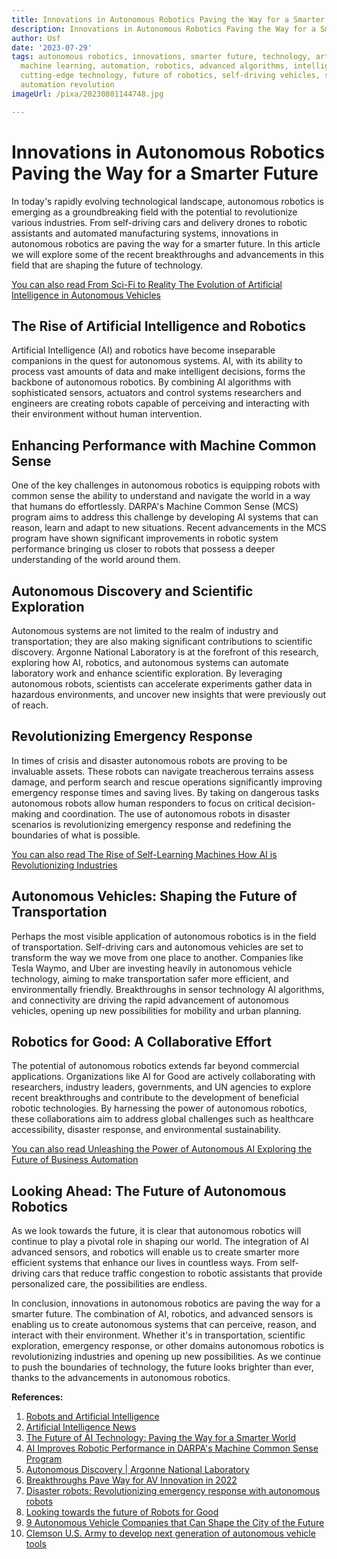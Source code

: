 ```yaml
---
title: Innovations in Autonomous Robotics Paving the Way for a Smarter Future
description: Innovations in Autonomous Robotics Paving the Way for a Smarter Future
author: Usf
date: '2023-07-29'
tags: autonomous robotics, innovations, smarter future, technology, artificial intelligence,
  machine learning, automation, robotics, advanced algorithms, intelligent systems,
  cutting-edge technology, future of robotics, self-driving vehicles, smart cities,
  automation revolution
imageUrl: /pixa/20230801144748.jpg

---
```

# Innovations in Autonomous Robotics Paving the Way for a Smarter  Future

In today's rapidly evolving technological landscape,  autonomous robotics is emerging as a groundbreaking field with the potential to revolutionize  various industries. From self-driving cars and delivery drones to robotic assistants and automated manufacturing systems,  innovations in autonomous robotics are paving the way for a smarter future. In this article we will explore some of the recent breakthroughs and advancements in this field that are shaping the future of technology.

[You can also read  From Sci-Fi to Reality The Evolution of Artificial Intelligence in Autonomous Vehicles](From%20Sci-Fi%20to%20Reality%20The%20Evolution%20of%20Artificial%20Intelligence%20in%20Autonomous%20Vehicles)


## The Rise of Artificial Intelligence and Robotics

Artificial Intelligence (AI) and robotics  have become  inseparable companions in the quest for autonomous systems. AI, with  its ability to process vast amounts of data and make intelligent decisions, forms the backbone of autonomous robotics. By  combining  AI algorithms with sophisticated sensors, actuators and control systems researchers and engineers  are creating robots capable of perceiving and interacting with their environment  without human intervention.

## Enhancing Performance with  Machine Common Sense

One of the  key challenges  in autonomous robotics is equipping  robots with common sense  the  ability to understand and navigate the world  in  a way that humans do effortlessly. DARPA's  Machine Common  Sense (MCS) program aims to address this challenge by developing AI systems that can reason, learn and adapt  to new situations. Recent advancements in  the MCS program have shown significant improvements in robotic system performance bringing  us  closer to robots that possess a deeper  understanding of the world around them.

##  Autonomous  Discovery and Scientific Exploration

Autonomous systems are not limited to the realm  of industry and  transportation; they are also making significant contributions to scientific discovery.  Argonne National Laboratory is  at the forefront of  this research, exploring how AI, robotics, and autonomous systems can automate laboratory work and enhance scientific exploration. By leveraging  autonomous robots, scientists can accelerate experiments gather data in hazardous environments, and uncover new insights that were previously out of reach.

## Revolutionizing Emergency Response

In times of  crisis and disaster autonomous robots  are proving to  be invaluable assets. These robots can  navigate treacherous terrains assess damage, and perform search and rescue operations significantly improving emergency response times and saving lives. By taking on dangerous tasks autonomous robots allow human responders  to focus on critical decision-making and  coordination. The use of autonomous robots in disaster scenarios is revolutionizing emergency  response and redefining the boundaries of what is possible.

[You  can  also read The Rise of Self-Learning Machines How AI  is  Revolutionizing Industries](The%20Rise%20of%20Self-Learning%20Machines%20How%20AI%20is%20Revolutionizing%20Industries)


## Autonomous  Vehicles: Shaping the Future of Transportation

Perhaps the most visible application of autonomous robotics is in the  field of transportation. Self-driving cars and autonomous vehicles are set to transform the way we move from one  place to another. Companies like Tesla Waymo, and Uber are investing heavily in autonomous vehicle technology, aiming to make transportation safer more efficient, and environmentally friendly.  Breakthroughs in sensor technology AI algorithms, and connectivity are driving the rapid advancement of autonomous vehicles, opening up new possibilities  for mobility and urban  planning.

## Robotics for Good:  A Collaborative Effort

The potential of autonomous robotics  extends far beyond commercial applications. Organizations  like AI for Good are actively collaborating with researchers, industry leaders,  governments,  and UN agencies to explore recent  breakthroughs and contribute to the development of beneficial robotic technologies. By harnessing the power of autonomous robotics, these collaborations aim to address  global challenges such as healthcare accessibility, disaster response, and environmental sustainability.

[You can also read  Unleashing the Power  of Autonomous AI Exploring  the Future of Business Automation](Unleashing%20the%20Power%20of%20Autonomous%20AI%20Exploring%20the%20Future%20of%20Business%20Automation)


## Looking Ahead: The Future of Autonomous Robotics

As we look towards the future, it is clear that autonomous  robotics will continue to play a pivotal role in shaping  our world. The integration of AI advanced sensors, and robotics will enable us to create smarter more efficient systems that  enhance our lives in countless ways. From self-driving cars that reduce traffic congestion to robotic assistants that provide personalized care, the possibilities  are endless.

In conclusion, innovations in autonomous  robotics are paving  the way for a  smarter future. The combination of AI, robotics, and advanced sensors is enabling us  to create autonomous systems that  can perceive, reason, and interact with their  environment. Whether it's in transportation, scientific exploration, emergency response, or other domains autonomous robotics  is revolutionizing industries and opening up new possibilities. As we continue to push the boundaries of technology, the future looks brighter than ever, thanks to the advancements in autonomous robotics.

**References:**

1. [Robots and Artificial  Intelligence](https://www.sciencedaily.com/news/matter_energy/robotics/)
2. [Artificial Intelligence News](https://www.sciencedaily.com/news/computers_math/artificial_intelligence/)
3. [The Future of AI Technology: Paving  the Way for  a Smarter World](https://medium.com/@ravishankard8/the-future-of-ai-technology-paving-the-way-for-a-smarter-world-d1d539aadd14)
4. [AI Improves Robotic Performance  in DARPA's Machine Common Sense Program](https://www.darpa.mil/news-events/2022-22-06)
5. [Autonomous Discovery  | Argonne National Laboratory](https://www.anl.gov/autonomous-discovery)
6. [Breakthroughs Pave Way for AV Innovation in 2022](https://blogs.nvidia.com/blog/2021/12/13/breakthroughs-2022-year-autonomous-vehicle-innovation/)
7. [Disaster robots: Revolutionizing  emergency  response with autonomous robots](https://aiforgood.itu.int/disaster-robots-revolutionizing-emergency-response-with-autonomous-robots/)
8. [Looking towards the  future of Robots for Good](https://aiforgood.itu.int/looking-towards-the-future-of-robots-for-good/)
9. [9 Autonomous Vehicle Companies that Can Shape the City of the Future](https://www.plugandplaytechcenter.com/resources/autonomous-vehicle-companies-city-of-the-future/)
10. [Clemson U.S. Army to develop next generation of autonomous vehicle tools](https://cuicar.com/2021/01/partnership-future-clemson-u-s-army-develop-next-generation-autonomous-vehicle-tools-prototyping/)
